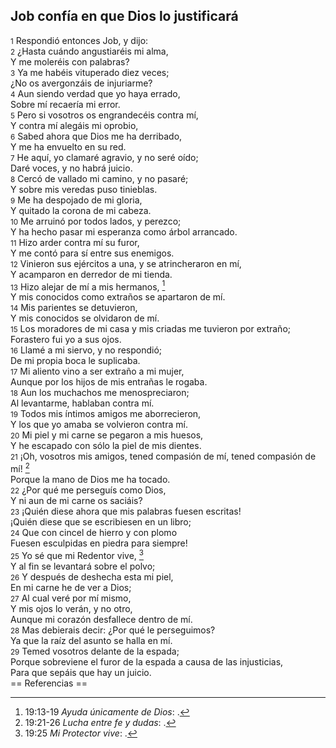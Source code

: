== Job confía en que Dios lo justificará ==

{{anchor|1}} <small>1</small> Respondió entonces Job, y dijo:<br>
{{anchor|2}} <small>2</small> ¿Hasta cuándo angustiaréis mi alma,<br>
Y me moleréis con palabras?<br>
{{anchor|3}} <small>3</small> Ya me habéis vituperado diez veces;<br>
¿No os avergonzáis de injuriarme?<br>
{{anchor|4}} <small>4</small> Aun siendo verdad que yo haya errado,<br>
Sobre mí recaería mi error.<br>
{{anchor|5}} <small>5</small> Pero si vosotros os engrandecéis contra mí,<br>
Y contra mí alegáis mi oprobio,<br>
{{anchor|6}} <small>6</small> Sabed ahora que Dios me ha derribado,<br>
Y me ha envuelto en su red.<br>
{{anchor|7}} <small>7</small> He aquí, yo clamaré agravio, y no seré oído;<br>
Daré voces, y no habrá juicio.<br>
{{anchor|8}} <small>8</small> Cercó de vallado mi camino, y no pasaré;<br>
Y sobre mis veredas puso tinieblas.<br>
{{anchor|9}} <small>9</small> Me ha despojado de mi gloria,<br>
Y quitado la corona de mi cabeza.<br>
{{anchor|10}} <small>10</small> Me arruinó por todos lados, y perezco;<br>
Y ha hecho pasar mi esperanza como árbol arrancado.<br>
{{anchor|11}} <small>11</small> Hizo arder contra mí su furor,<br>
Y me contó para sí entre sus enemigos.<br>
{{anchor|12}} <small>12</small> Vinieron sus ejércitos a una, y se atrincheraron en mí,<br>
Y acamparon en derredor de mi tienda.<br>
{{anchor|13}} <small>13</small> Hizo alejar de mí a mis hermanos, <ref>19:13-19 ''Ayuda únicamente de Dios'': {{lib|LU|148|6|9}}.</ref><br>
Y mis conocidos como extraños se apartaron de mí.<br>
{{anchor|14}} <small>14</small> Mis parientes se detuvieron,<br>
Y mis conocidos se olvidaron de mí.<br>
{{anchor|15}} <small>15</small> Los moradores de mi casa y mis criadas me tuvieron por extraño;<br>
Forastero fui yo a sus ojos.<br>
{{anchor|16}} <small>16</small> Llamé a mi siervo, y no respondió;<br>
De mi propia boca le suplicaba.<br>
{{anchor|17}} <small>17</small> Mi aliento vino a ser extraño a mi mujer,<br>
Aunque por los hijos de mis entrañas le rogaba.<br>
{{anchor|18}} <small>18</small> Aun los muchachos me menospreciaron;<br>
Al levantarme, hablaban contra mí.<br>
{{anchor|19}} <small>19</small> Todos mis íntimos amigos me aborrecieron,<br>
Y los que yo amaba se volvieron contra mí.<br>
{{anchor|20}} <small>20</small> Mi piel y mi carne se pegaron a mis huesos,<br>
Y he escapado con sólo la piel de mis dientes.<br>
{{anchor|21}} <small>21</small> ¡Oh, vosotros mis amigos, tened compasión de mí, tened compasión de mí! <ref>19:21-26 ''Lucha entre fe y dudas'': {{lib|LU|148|6|9}}.</ref><br>
Porque la mano de Dios me ha tocado.<br>
{{anchor|22}} <small>22</small> ¿Por qué me perseguís como Dios,<br>
Y ni aun de mi carne os saciáis?<br>
{{anchor|23}} <small>23</small> ¡Quién diese ahora que mis palabras fuesen escritas!<br>
¡Quién diese que se escribiesen en un libro;<br>
{{anchor|24}} <small>24</small> Que con cincel de hierro y con plomo<br>
Fuesen esculpidas en piedra para siempre!<br>
{{anchor|25}} <small>25</small> Yo sé que mi Redentor vive, <ref>19:25 ''Mi Protector vive'': {{lib|LU|148|6|9}}.</ref><br>
Y al fin se levantará sobre el polvo;<br>
{{anchor|26}} <small>26</small> Y después de deshecha esta mi piel,<br>
En mi carne he de ver a Dios;<br>
{{anchor|27}} <small>27</small> Al cual veré por mí mismo,<br>
Y mis ojos lo verán, y no otro,<br>
Aunque mi corazón desfallece dentro de mí.<br>
{{anchor|28}} <small>28</small> Mas debierais decir: ¿Por qué le perseguimos?<br>
Ya que la raíz del asunto se halla en mí.<br>
{{anchor|29}} <small>29</small> Temed vosotros delante de la espada;<br>
Porque sobreviene el furor de la espada a causa de las injusticias,<br>
Para que sepáis que hay un juicio.<br>
== Referencias ==

<references />
